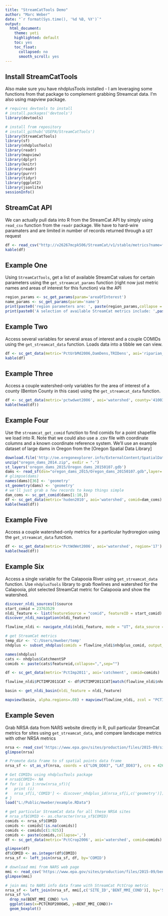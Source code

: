 ```yaml
---
title: "StreamCatTools Demo"
author: "Marc Weber"
date: "`r format(Sys.time(), '%d %B, %Y')`"
output: 
  html_document:
    theme: yeti
    highlighted: default 
    toc: yes
    toc_float:
      collapsed: no
      smooth_scroll: yes
---
```


## Install StreamCatTools
Also make sure you have nhdplusTools installed - I am leveraging some functions from that package to complement grabbing Streamcat data.  I'm also using mapview package.
```r
# requires devtools to install
# install.packages('devtools')
library(devtools)

# install from repository
# install_github('USEPA/StreamCatTools')
library(StreamCatTools)
library(sf)
library(nhdplusTools)
library(readr)
library(mapview)
library(dplyr)
library(knitr)
library(readr)
library(purrr)
library(tidyr)
library(ggplot2)
library(jsonlite)
sessionInfo()
```

## StreamCat API
We can actually pull data into R from the StreamCat API by simply using `read_csv` function from the `readr` package.  We have to hard-wire paramaters and are limited in number of records returned through a `GET` request
```r
df <- read_csv("http://v26267mcpk506/StreamCat/v1/stable/metrics?name=fert&areaOfInterest=watershed&comid=179")
kable(df)
```

## Example One
Using `StreamCatTools`, get a list of available StreamCat values for certain parameters using the `get_streamcat_params` function (right now just metric names and areas of interest for this function) via the API
```r
region_params <- sc_get_params(param='areaOfInterest')
name_params <- sc_get_params(param='name')
print(paste0('region parameters are: ', paste(region_params,collapse = ', ')))
print(paste0('A selection of available StreamCat metrics include: ',paste(name_params[1:10],collapse = ', ')))
```

## Example Two
Access several variables for several areas of interest and a couple COMIDs using the `get_streamcat_data` function.  Loads data into a tibble we can view.
```r
df <- sc_get_data(metric='PctUrbMd2006,DamDens,TRIDens', aoi='riparian_catchment,catchment,watershed', comid='179,1337,1337420')
kable(df)
```

## Example Three
Access a couple watershed-only variables for the area of interest of a county (Benton County in this case) using the `get_streamcat_data` function. 
```r
df <- sc_get_data(metric='pctwdwet2006', aoi='watershed', county='41003')
kable(head(df))
```

## Example Four
Use the `streamcat_get_comid` function to find comids for a point shapefile we load into R. Note that we could also use a .csv file with coordinate columns and a known coordinate reference system.  We'll use an example dataset of large dams in Oregon from the [Oregon Spatial Data Library]
```r
download.file('http://oe.oregonexplorer.info/ExternalContent/SpatialDataforDownload/oregon_dams_2014.zip', 'oregon_dams_2014.zip')
unzip("oregon_dams_2014.zip", exdir = ".") 
st_layers('oregon_dams_2015/Oregon_dams_20150107.gdb')
dams <- read_sf(dsn="oregon_dams_2015/Oregon_dams_20150107.gdb",layer='or_dams') 
# glimpse(dams)
names(dams)[36] <- 'geometry'
st_geometry(dams) <- 'geometry'
# we'll just grab a few records to keep things simple
dam_coms <- sc_get_comid(dams[1:10,])
df <- sc_get_data(metric='huden2010', aoi='watershed', comid=dam_coms)
kable(head(df))
```

## Example Five
Access a couple watershed-only metrics for a particular hydroregion using the `get_streamcat_data` function. 
```r
df <- sc_get_data(metric='PctWdWet2006', aoi='watershed', region='17')
kable(head(df))
```

## Example Six
Access a single variable for the Calapooia River using `get_streamcat_data` function. Use `nhdplusTools` library to grab flowlines and watershed for the Calapooia, plot selected StreamCat metric for Calapooia and show the watershed.
```r
discover_nldi_sources()$source
start_comid = 23763529
nldi_feature <- list(featureSource = "comid", featureID = start_comid)
discover_nldi_navigation(nldi_feature)

flowline_nldi <- navigate_nldi(nldi_feature, mode = "UT", data_source = "flowlines", distance=5000)

# get StreamCat metrics
temp_dir <- 'C:/Users/mweber/temp'
nhdplus <- subset_nhdplus(comids = flowline_nldi$nhdplus_comid, output_file = file.path(temp_dir, "nhdplus.gpkg"),nhdplus_data = "download",overwrite = TRUE,flowline_only = FALSE)

names(nhdplus)
cats <- nhdplus$CatchmentSP
comids <- paste(cats$featureid,collapse=",",sep="")

df <- sc_get_data(metric='PctImp2011', aoi='catchment', comid=comids)

flowline_nldi$PCTIMP2011CAT <- df$PCTIMP2011CAT[match(flowline_nldi$nhdplus_comid, df$COMID)]

basin <- get_nldi_basin(nldi_feature = nldi_feature)

mapview(basin, alpha.regions=.08) + mapview(flowline_nldi, zcol = "PCTIMP2011CAT", legend = TRUE)
```

## Example Seven
Grab NRSA data from NARS website directly in R, pull particular StreamCat metrics for sites using `get_streamcat_data`, and compare landscape metrics with other NRSA metrics
```r
nrsa <- read_csv('https://www.epa.gov/sites/production/files/2015-09/siteinfo_0.csv')
glimpse(nrsa)

# Promote data frame to sf spatial points data frame
nrsa_sf <- st_as_sf(nrsa, coords = c("LON_DD83", "LAT_DD83"), crs = 4269)

# Get COMIDs using nhdplusTools package
# nrsa$COMID<- NA
# for (i in 1:nrow(nrsa_sf)){
#   print (i)
#   nrsa_sf[i,'COMID'] <- discover_nhdplus_id(nrsa_sf[i,c('geometry')])
# }
load("L:/Public/mweber/example.RData")

# get particular StreamCat data for all these NRSA sites
# nrsa_sf$COMID <- as.character(nrsa_sf$COMID)
comids <- nrsa_sf$COMID
comids <- comids[!is.na(comids)]
comids <- comids[c(1:925)]
comids <- paste(comids,collapse=',')
df <- sc_get_data(metric='PctCrop2006', aoi='watershed', comid=comids)

glimpse(df)
df$COMID <- as.integer(df$COMID)
nrsa_sf <- left_join(nrsa_sf, df, by='COMID')
```

```r
# download mmi from NARS web page
mmi <- read_csv('https://www.epa.gov/sites/production/files/2015-09/bentcond.csv')
glimpse(mmi)

# join mmi to NARS info data frame with StreamCat PctCrop metric
nrsa_sf <- left_join(nrsa_sf, mmi[,c('SITE_ID','BENT_MMI_COND')], by='SITE_ID')
nrsa_sf %>% 
  drop_na(BENT_MMI_COND) %>%
  ggplot(aes(x=PCTCROP2006WS, y=BENT_MMI_COND))+
  geom_boxplot()

```